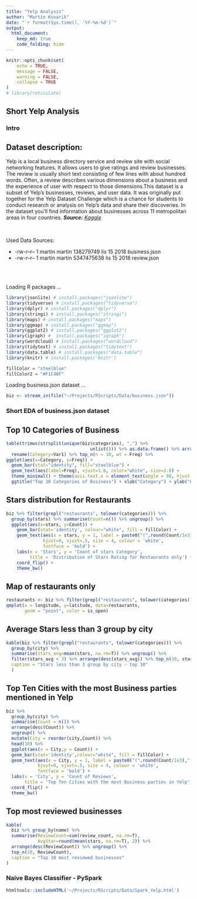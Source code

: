 ```yaml
---
title: "Yelp Analysis"
author: "Martin Kovarik"
date: "`r format(Sys.time(), '%Y-%m-%d')`"
output: 
  html_document:
    keep_md: true
    code_folding: hide
---
```


```r
knitr::opts_chunk$set(
	echo = TRUE,
	message = FALSE,
	warning = FALSE,
	collapse = TRUE
)
# library(reticulate)
```

## Short Yelp Analysis {.tabset}

### Intro

<h2>Dataset description:</h2>

<p>Yelp is a local business directory service and review site with social networking features. It allows users to give ratings and review businesses. The review is usually short text consisting of few lines with about hundred words. Often, a review describes various dimensions about a business and the experience of user with respect to those dimensions.This dataset is a subset of Yelp's businesses, reviews, and user data. It was originally put together for the Yelp Dataset Challenge which is a chance for students to conduct research or analysis on Yelp's data and share their discoveries. In the dataset you'll find information about businesses across 11 metropolitan areas in four countries.
<i><b>Source:</b> <a href="https://www.kaggle.com">Kaggle</a></i></p>

</br>
<p>Used Data Sources:</p>
<ul>
  <li>-rw-r--r-- 1 martin martin  138279749 lis 15  2018 business.json</li>
  <li>-rw-r--r-- 1 martin martin 5347475638 lis 15  2018 review.json</li>
</ul>

</br></br>
<p>Loading R packages ...</p>
```r
library(jsonlite) # install.packages("jsonlite")
library(tidyverse) # install.packages("tidyverse")
library(dplyr) # install.packages("dplyr")
library(stringi) # install.packages("stringi")
library(maps) # install.packages("maps")
library(ggmap) # install.packages("ggmap")
library(ggplot2) # install.packages("ggplot2")
library(igraph) #  install.packages("igraph")
library(wordcloud) # install.packages("wordcloud")
library(tidytext) # install.packages("tidytext")
library(data.table) # install.packages("data.table")
library(knitr) # install.packages('knitr')
```

```r
fillColor = "steelblue"
fillColor2 = "#F1C40F"
```

<p>Loading business.json dataset ...</p>

```r
biz <- stream_in(file("~/Projects/RScripts/Data/business.json"))
```

### Short EDA of business.json dataset

<h2>Top 10 Categories of Business</h2>

```r
table(trimws(strsplit(unique(biz$categories), ",") %>% 
                                unlist())) %>% as.data.frame() %>% arrange(desc(Freq)) %>%
  rename(Category=Var1) %>% top_n(n = 10, wt = Freq) %>% 
ggplot(aes(x=Category, y=Freq)) +
  geom_bar(stat="identity", fill="steelblue") +
  geom_text(aes(label=Freq), vjust=1.6, color="white", size=2.8) +
  theme_minimal() + theme(axis.text.x = element_text(angle = 90, hjust = 1)) +
  ggtitle("Top 10 Categories of Business") + xlab("Category") + ylab("Count")
```

<h2>Stars distribution for Restaurants</h2>

```r
biz %>% filter(grepl("restaurants", tolower(categories))) %>%
  group_by(stars) %>% summarise(Count=n()) %>% ungroup() %>%
  ggplot(aes(x=stars, y=Count)) +
    geom_bar(stat='identity', colour="white", fill = fillColor) +
    geom_text(aes(x = stars, y = 1, label = paste0("(",round(Count/1e3)," K )",sep="")),
              hjust=0, vjust=.5, size = 4, colour = 'white',
              fontface = 'bold') +
    labs(x = 'Stars', y = 'Count of stars Category', 
         title = 'Distribution of Stars Rating for Restaurants only') +
    coord_flip() + 
    theme_bw()
```

<h2>Map of restaurants only</h2>

```r
restaurants <- biz %>% filter(grepl("restaurants", tolower(categories)))
qmplot(x = longitude, y=latitude, data=restaurants,
       geom = "point", color = is_open)
```

<h2>Average Stars less than 3 group by city</h2>

```r
kable(biz %>% filter(grepl("restaurants", tolower(categories))) %>% 
  group_by(city) %>% 
  summarise(stars_avg=mean(stars, na.rm=T)) %>% ungroup() %>%
  filter(stars_avg < 3) %>% arrange(desc(stars_avg)) %>% top_n(10, stars_avg),
  caption = "Stars less than 3 group by city - top 10"
  )
```

<h2>Top Ten Cities with the most Business parties mentioned in Yelp</h2>

```r
biz %>%
  group_by(city) %>%
  summarise(Count = n()) %>%
  arrange(desc(Count)) %>%
  ungroup() %>%
  mutate(City = reorder(city,Count)) %>%
  head(10) %>%
  ggplot(aes(x = City,y = Count)) +
  geom_bar(stat='identity',colour="white", fill = fillColor) +
  geom_text(aes(x = City, y = 1, label = paste0("(",round(Count/1e3)," K )",sep="")),
            hjust=0, vjust=.5, size = 4, colour = 'white',
            fontface = 'bold') +
  labs(x = 'City', y = 'Count of Reviews', 
       title = 'Top Ten Cities with the most Business parties in Yelp') +
  coord_flip() + 
  theme_bw()
```

<h2>Top most reviewed businesses</h2>

```r
kable(
  biz %>% group_by(name) %>% 
  summarise(ReviewCount=sum(review_count, na.rm=T),
            AvgStar=round(mean(stars, na.rm=T), 2)) %>%
  arrange(desc(ReviewCount)) %>% ungroup() %>%
  top_n(10, ReviewCount),
  caption = "Top 10 most reviewed businesses"
)
```

### Naive Bayes Classifier - PySpark
```r
htmltools::includeHTML('~/Projects/RScripts/Data/Spark_Yelp.html')
```
